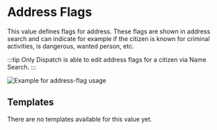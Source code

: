 # Address Flags

This value defines flags for address. These flags are shown in address search and can indicate for example if the citizen is known for criminal activities,
is dangerous, wanted person, etc.

:::tip
Only Dispatch is able to edit address flags for a citizen via Name Search.
:::

![Example for address-flag usage](/features/values/address-flag.png)

## Templates

There are no templates available for this value yet.
